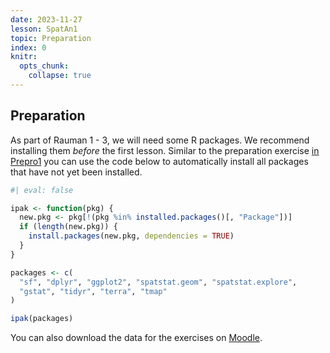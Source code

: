 ```yaml
---
date: 2023-11-27
lesson: SpatAn1
topic: Preparation
index: 0
knitr:
  opts_chunk:
    collapse: true
---
```


## Preparation {#sec-rauman-preparation}

As part of Rauman 1 - 3, we will need some R packages. We recommend installing them *before* the first lesson. Similar to the preparation exercise [in Prepro1](#sec-prepro-preparation) you can use the code below to automatically install all packages that have not yet been installed.

```r
#| eval: false

ipak <- function(pkg) {
  new.pkg <- pkg[!(pkg %in% installed.packages()[, "Package"])]
  if (length(new.pkg)) {
    install.packages(new.pkg, dependencies = TRUE)
  }
}

packages <- c(
  "sf", "dplyr", "ggplot2", "spatstat.geom", "spatstat.explore",
  "gstat", "tidyr", "terra", "tmap"
)

ipak(packages)
```

You can also download the data for the exercises on [Moodle]().